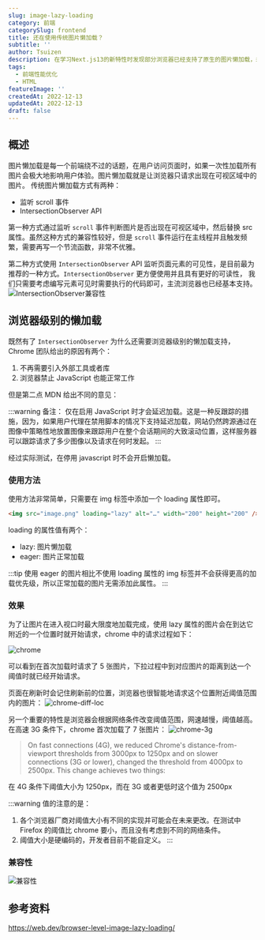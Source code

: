 ```yaml
---
slug: image-lazy-loading
category: 前端
categorySlug: frontend
title: 还在使用传统图片懒加载？
subtitle: ''
author: Tsuizen
description: 在学习Next.js13的新特性时发现部分浏览器已经支持了原生的图片懒加载，却鲜有人提及。
tags:
  - 前端性能优化
  - HTML
featureImage: ''
createdAt: 2022-12-13
updatedAt: 2022-12-13
draft: false
---
```


## 概述

图片懒加载是每一个前端绕不过的话题，在用户访问页面时，如果一次性加载所有图片会极大地影响用户体验。图片懒加载就是让浏览器只请求出现在可视区域中的图片。
传统图片懒加载方式有两种：

- 监听 scroll 事件
- IntersectionObserver API

第一种方式通过监听 `scroll` 事件判断图片是否出现在可视区域中，然后替换 src 属性。虽然这种方式的兼容性较好，但是 `scroll`
事件运行在主线程并且触发频繁，需要再写一个节流函数，非常不优雅。

第二种方式使用 `IntersectionObserver` API 监听页面元素的可见性，是目前最为推荐的一种方式。`IntersectionObserver` 更方便使用并且具有更好的可读性，
我们只需要考虑编写元素可见时需要执行的代码即可，主流浏览器也已经基本支持。
![IntersectionObserver兼容性](/images/posts-images/image-lazy-loading/IntersectionObserver兼容性.jpg)

## 浏览器级别的懒加载

既然有了 `IntersectionObserver` 为什么还需要浏览器级别的懒加载支持，Chrome 团队给出的原因有两个：

1. 不再需要引入外部工具或者库
2. 浏览器禁止 JavaScript 也能正常工作

但是第二点 MDN 给出不同的意见：

:::warning
备注： 仅在启用 JavaScript 时才会延迟加载。这是一种反跟踪的措施，因为，如果用户代理在禁用脚本的情况下支持延迟加载，网站仍然跨源通过在图像中策略性地放置图像来跟踪用户在整个会话期间的大致滚动位置，这样服务器可以跟踪请求了多少图像以及请求在何时发起。
:::

经过实际测试，在停用 javascript 时不会开启懒加载。

### 使用方法

使用方法非常简单，只需要在 img 标签中添加一个 loading 属性即可。

```html
<img src="image.png" loading="lazy" alt="…" width="200" height="200" />
```

loading 的属性值有两个：

- lazy: 图片懒加载
- eager: 图片正常加载

:::tip
使用 eager 的图片相比不使用 loading 属性的 img 标签并不会获得更高的加载优先级，所以正常加载的图片无需添加此属性。
:::

### 效果

为了让图片在进入视口时最大限度地加载完成，使用 lazy 属性的图片会在到达它附近的一个位置时就开始请求，chrome 中的请求过程如下：

![chrome](/images/posts-images/image-lazy-loading/chrome.gif)

可以看到在首次加载时请求了 5 张图片，下拉过程中到对应图片的距离到达一个阈值时就已经开始请求。

页面在刷新时会记住刷新前的位置，浏览器也很智能地请求这个位置附近阈值范围内的图片：
![chrome-diff-loc](/images/posts-images/image-lazy-loading/chrome-diff-loc.gif)

另一个重要的特性是浏览器会根据网络条件改变阈值范围，网速越慢，阈值越高。在高速 3G 条件下，chrome 首次加载了 7 张图片：
![chrome-3g](/images/posts-images/image-lazy-loading/chrome-3g.gif)

> On fast connections (4G), we reduced Chrome's distance-from-viewport thresholds from 3000px to 1250px and on slower connections (3G or lower), changed the threshold from 4000px to 2500px. This change achieves two things:

在 4G 条件下阈值大小为 1250px，而在 3G 或者更低时这个值为 2500px

:::warning
值的注意的是：

1. 各个浏览器厂商对阈值大小有不同的实现并可能会在未来更改。在测试中 Firefox 的阈值比 chrome 要小，而且没有考虑到不同的网络条件。
2. 阈值大小是硬编码的，开发者目前不能自定义。
   :::

### 兼容性

![兼容性](/images/posts-images/image-lazy-loading/兼容性.jpeg)

## 参考资料

https://web.dev/browser-level-image-lazy-loading/
